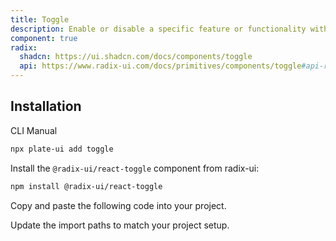 ```yaml
---
title: Toggle
description: Enable or disable a specific feature or functionality with a toggle switch.
component: true
radix:
  shadcn: https://ui.shadcn.com/docs/components/toggle
  api: https://www.radix-ui.com/docs/primitives/components/toggle#api-reference
---
```


## Installation

<Tabs defaultValue="cli">

<TabsList>
<TabsTrigger value="cli">CLI</TabsTrigger>
<TabsTrigger value="manual">Manual</TabsTrigger>
</TabsList>
<TabsContent value="cli">

```bash
npx plate-ui add toggle
```

</TabsContent>

<TabsContent value="manual">

<Steps>

<Step>

Install the `@radix-ui/react-toggle` component from radix-ui:

```bash
npm install @radix-ui/react-toggle
```

</Step>

<Step>Copy and paste the following code into your project.</Step>

<ComponentSource name="toggle" />

<Step>Update the import paths to match your project setup.</Step>

</Steps>

</TabsContent>

</Tabs>
